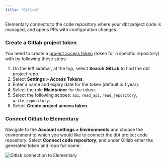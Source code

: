 ```yaml
---
title: "Gitlab"
---
```


Elementary connects to the code repository where your dbt project code is managed, and opens PRs with configuration changes.

### Create a Gitlab project token

You need to create a [project access token](https://docs.gitlab.com/ee/user/project/settings/project_access_tokens.html) (token for a specific repository) with by following these steps:

1. On the left sidebar, at the top, select **Search GitLab** to find the dbt project repo.
2. Select **Settings > Access Tokens**.
3. Enter a name and expiry date for the token (default is 1 year).
5. Select the role **Maintainer** for the token.
6. Select the following scopes: `api`, `read_api`, `read_repository`, `write_repository`.
7. Select **Create project access token**.

### Connect Gitlab to Elementary

Navigate to the **Account settings > Environments** and choose the environment to which you would like to connect the dbt project code repository.
Select **Connect code repository**, and under Gitlab enter the generated token and repo full name:

<Frame caption="Gitlab connection to Elementary">
    <img
    src="https://res.cloudinary.com/diuctyblm/image/upload/v1690200577/gitlab_form_ueo24t.png"
    alt="Gitlab connection to Elementary"
    />
</Frame>

